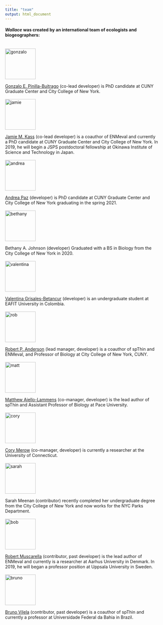 ```yaml
---
title: "team"
output: html_document
---
```


#### *Wallace* was created by an international team of ecologists and biogeographers:  
<br>
<img src="img/gonzalo.png" alt="gonzalo" style="width: 100px;"/>

<a href="https://www.researchgate.net/profile/Gonzalo_Pinilla-Buitrago" target="_blank">Gonzalo E. Pinilla-Buitrago</a> (co-lead developer) is PhD candidate at CUNY Graduate Center and City College of New York.  
<br>
<img src="img/jamie.jpg" alt="jamie" style="width: 100px;"/>

<a href="https://www.researchgate.net/profile/Jamie_Kass" target="_blank">Jamie M. Kass</a> (co-lead developer) is a coauthor of ENMeval and currently a PhD candidate at CUNY Graduate Center and City College of New York. In 2019, he will begin a JSPS postdoctoral fellowship at Okinawa Institute of Science and Technology in Japan.  
 <br>
<img src="img/andrea.png" alt="andrea" style="width: 100px;"/>

<a href="https://andrepazv.github.io" target="_blank">Andrea Paz</a> (developer) is PhD candidate at CUNY Graduate Center and City College of New York graduating in the spring 2021.  
<br>
<img src="img/bethany.jpg" alt="bethany" style="width: 100px;"/>

Bethany A. Johnson (developer) Graduated with a BS in Biology from the City College of New York in 2020.  
<br>
<img src="img/valentina.png" alt="valentina" style="width: 100px;"/>

<a href="https://www.researchgate.net/profile/Valentina_Grisales_Betancur" target="_blank">Valentina Grisales-Betancur</a> (developer) is an undergraduate student at EAFIT University in Colombia.  
<br>
<img src="img/rob.png" alt="rob" style="width: 100px;"/>

<a href="https://scholar.google.com/citations?user=KSRr5EQAAAAJ&hl=en&oi=ao" target="_blank">Robert P. Anderson</a> (lead manager, developer) is a coauthor of spThin and ENMeval, and Professor of Biology at City College of New York, CUNY.  
<br>
<img src="img/matt.png" alt="matt" style="width: 100px;"/>

<a href="https://www.researchgate.net/profile/Matthew_Aiello-Lammens" target="_blank">Matthew Aiello-Lammens</a> (co-manager, developer) is the lead author of spThin and Assistant Professor of Biology at Pace University.  
<br>
<img src="img/cory.png" alt="cory" style="width: 100px;"/>

<a href="https://www.researchgate.net/profile/Cory_Merow2" target="_blank">Cory Merow</a> (co-manager, developer) is currently a researcher at the University of Connecticut.  
<br>
<img src="img/sarah.png" alt="sarah" style="width: 100px;"/>

Sarah Meenan (contributor) recently completed her undergraduate degree from the City College of New York and now works for the NYC Parks Department.  
<br>
<img src="img/bob.png" alt="bob" style="width: 100px;"/>

<a href="https://www.researchgate.net/profile/Robert_Muscarella" target="_blank">Robert Muscarella</a> (contributor, past developer) is the lead author of ENMeval and currently is a researcher at Aarhus University in Denmark. In 2019, he will began a professor position at Uppsala University in Sweden.  
<br>
<img src="img/bruno.png" alt="bruno" style="width: 100px;"/>

<a href="https://www.researchgate.net/profile/Bruno_Vilela3" target="_blank">Bruno Vilela</a> (contributor, past developer) is a coauthor of spThin and currently a professor at Universidade Federal da Bahia in Brazil.  
